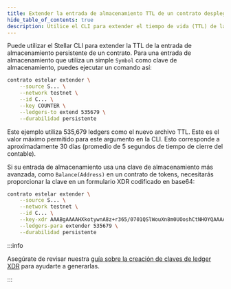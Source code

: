 ```yaml
---
title: Extender la entrada de almacenamiento TTL de un contrato desplegado
hide_table_of_contents: true
description: Utilice el CLI para extender el tiempo de vida (TTL) de la entrada de almacenamiento persistente de un contrato.
---
```


Puede utilizar el Stellar CLI para extender la TTL de la entrada de almacenamiento persistente de un contrato. Para una entrada de almacenamiento que utiliza un simple `Symbol` como clave de almacenamiento, puedes ejecutar un comando así:

```bash
contrato estelar extender \
    --source S... \
    --network testnet \
    --id C... \
    --key COUNTER \
    --ledgers-to extend 535679 \
    --durabilidad persistente
```

Este ejemplo utiliza 535,679 ledgers como el nuevo archivo TTL. Este es el valor máximo permitido para este argumento en la CLI. Esto corresponde a aproximadamente 30 días (promedio de 5 segundos de tiempo de cierre del contable).

Si su entrada de almacenamiento usa una clave de almacenamiento más avanzada, como `Balance(Address)` en un contrato de tokens, necesitarás proporcionar la clave en un formulario XDR codificado en base64:

```bash
contrato estelar extender \
    --source S... \
    --network testnet \
    --id C... \
    --key-xdr AAABgAAAAHXkotywnA8z+r365/0701QSlWouXn8m0UOoshCtNHOYQAAAA4AAAAAAAHQmFsYW5jZQAAAAAB \
    --ledgers-para extender 535679 \
    --durabilidad persistente
```

:::info

Asegúrate de revisar nuestra [guía sobre la creación de claves de ledger XDR](../rpc/generate-ledger-keys-python.mdx) para ayudarte a generarlas.

:::
